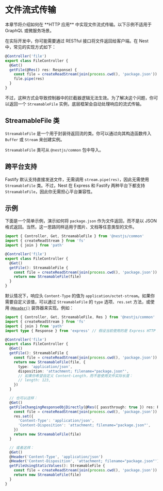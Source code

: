 # 文件流式传输

<CalloutInfo>
  本章节将介绍如何在 **HTTP 应用** 中实现文件流式传输。以下示例不适用于 GraphQL 或微服务场景。
</CalloutInfo>

在实际开发中，你可能需要通过 RESTful 接口将文件返回给客户端。在 Nest 中，常见的实现方式如下：

```ts
@Controller('file')
export class FileController {
  @Get()
  getFile(@Res() res: Response) {
    const file = createReadStream(join(process.cwd(), 'package.json'))
    file.pipe(res)
  }
}
```

不过，这种方式会导致控制器中的拦截器逻辑无法生效。为了解决这个问题，你可以返回一个 `StreamableFile` 实例，底层框架会自动处理响应的流式传输。

## StreamableFile 类

`StreamableFile` 是一个用于封装待返回流的类。你可以通过向其构造函数传入 `Buffer` 或 `Stream` 来创建实例。

<CalloutInfo>

`StreamableFile` 类可从 `@nestjs/common` 包中导入。

</CalloutInfo>

## 跨平台支持

Fastify 默认支持直接发送文件，无需调用 `stream.pipe(res)`，因此无需使用 `StreamableFile` 类。不过，Nest 在 Express 和 Fastify 两种平台下都支持 `StreamableFile`，因此你无需担心平台兼容性。

## 示例

下面是一个简单示例，演示如何将 `package.json` 作为文件返回，而不是以 JSON 格式返回。当然，这一思路同样适用于图片、文档等任意类型的文件。

```ts
import { Controller, Get, StreamableFile } from '@nestjs/common'
import { createReadStream } from 'fs'
import { join } from 'path'

@Controller('file')
export class FileController {
  @Get()
  getFile(): StreamableFile {
    const file = createReadStream(join(process.cwd(), 'package.json'))
    return new StreamableFile(file)
  }
}
```

默认情况下，响应头 `Content-Type` 的值为 `application/octet-stream`。如果你需要自定义该值，可以通过 `StreamableFile` 的 `type` 选项、`res.set` 方法，或使用 [`@Header()`](/controllers#设置响应头) 装饰器来实现。例如：

```ts
import { Controller, Get, StreamableFile, Res } from '@nestjs/common'
import { createReadStream } from 'fs'
import { join } from 'path'
import type { Response } from 'express' // 假设当前使用的是 Express HTTP 适配器

@Controller('file')
export class FileController {
  @Get()
  getFile(): StreamableFile {
    const file = createReadStream(join(process.cwd(), 'package.json'))
    return new StreamableFile(file, {
      type: 'application/json',
      disposition: 'attachment; filename="package.json"',
      // 如果你希望自定义 Content-Length，而不是使用文件实际长度：
      // length: 123,
    })
  }

  // 也可以这样：
  @Get()
  getFileChangingResponseObjDirectly(@Res({ passthrough: true }) res: Response): StreamableFile {
    const file = createReadStream(join(process.cwd(), 'package.json'))
    res.set({
      'Content-Type': 'application/json',
      'Content-Disposition': 'attachment; filename="package.json"',
    })
    return new StreamableFile(file)
  }

  // 或者这样：
  @Get()
  @Header('Content-Type', 'application/json')
  @Header('Content-Disposition', 'attachment; filename="package.json"')
  getFileUsingStaticValues(): StreamableFile {
    const file = createReadStream(join(process.cwd(), 'package.json'))
    return new StreamableFile(file)
  }
}
```
